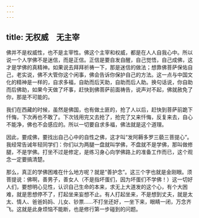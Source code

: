 ```yaml
---
---
---
```

title: 无权威　无主宰
---




佛并不是权威性，也不是主宰性。佛这个主宰和权威，都是在人人自我心中。所以说一个人学佛不是迷信，而是正信。正信是要自发自醒，自己觉悟，自己成佛，这才是学佛的真精神。如果说去拜拜祈祷一下，那是迷信的做法；想靠佛菩萨保佑自己，老实说，佛不大管你这个闲事，佛会告诉你保护自己的方法。这一点与中国文化的精神是一样的，自求多福，自助而后天助，自助而后人助。换句话说，你自助而后佛助，如果今天做了坏事，赶快到佛菩萨前面祷告，说声对不起，佛就赦免了你，那是不可能的。

我们在西藏的时候，虽然是佛国，也有做土匪的，抢了人以后，赶快到菩萨前跪下忏悔，下次再也不敢了。下次钱用完又去抢了，抢完了又来忏悔，反复来去，自心不能净，佛也不会感应的。所以一切要自求多福，佛法就是这个道理。

因此，要成佛，要找出自己心中的自性之佛，这才叫“发阿耨多罗三藐三菩提心”。我经常告诫年轻同学们：你们以为两腿一盘就叫学佛，不盘就不是学佛，那叫做修腿，不是学佛。打坐不过是修定，是练习身心向学佛路上的准备工作而已，这个观念一定要搞清楚。

那么，真正的学佛困难在什么地方呢？就是“善护念”。这三个字也就是金刚眼。须菩提说：佛啊，善男子，善女人（不是指坏蛋们，因为坏蛋们不学佛！）这一切好人们，要想明心见性，认识自己生命的本来，求无上大道发的这个心，有个大困难，就是思想停不了，打起坐来妄想不止。有人打起坐来，不是想到丈夫，就是太太、情人、爸爸妈妈、儿女、钞票……不打坐还好，一坐下来，眼睛一闭，万念齐飞。这就是此身烦恼不能断，也是修行第一步碰到的问题。